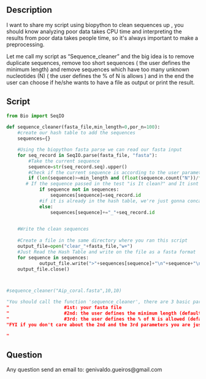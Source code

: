 ==Description==

I want to  share my script using biopython to clean sequences up , you should know analyzing poor data takes CPU time and interpreting the results from poor data takes people time, so it's always important to make a preprocessing. 
 
Let me call my script as “Sequence_cleaner” and the big idea is to remove duplicate sequences, remove too short sequences ( the user defines the minimum length)  and remove sequences which have too many unknown nucleotides (N)  ( the user defines the % of N is allows ) and in the end the user can choose if he/she wants to have a file as output or print the result.

== Script==
<source lang=python>
from Bio import SeqIO
 
def sequence_cleaner(fasta_file,min_length=0,por_n=100):
    #create our hash table to add the sequences
    sequences={}

    #Using the biopython fasta parse we can read our fasta input
    for seq_record in SeqIO.parse(fasta_file, "fasta"):
        #Take the current sequence
        sequence=str(seq_record.seq).upper()
        #Check if the current sequence is according to the user parameters
        if (len(sequence)>=min_length and (float(sequence.count("N"))/float(len(sequence)))*100<=por_n):
       # If the sequence passed in the test "is It clean?" and It isnt in the hash table , the sequence and Its id are going to be in the hash
            if sequence not in sequences:
                sequences[sequence]=seq_record.id
            #if it is already in the hash table, we're just gonna concatenate the ID of the current sequence to another one that is already in the hash table
            else:
                sequences[sequence]+="_"+seq_record.id

            
    #Write the clean sequences
                
    #Create a file in the same directory where you ran this script
    output_file=open("clear_"+fasta_file,"w+")
    #Just Read the Hash Table and write on the file as a fasta format
    for sequence in sequences:
            output_file.write(">"+sequences[sequence]+"\n"+sequence+"\n")
    output_file.close()



#sequence_cleaner("Aip_coral.fasta",10,10)

"You should call the function 'sequence_cleaner', there are 3 basic parameters:
"                    #1st: your fasta file 
"                    #2nd: the user defines the minimum length (default value 0 ( It means you don't have to care about the minimum lenght)
"                    #3rd: the user defines the % of N is allowed (default value 100 ( It means  you dont care to 'N' in your sequences))
"FYI if you don't care about the 2nd and the 3rd parameters you are just gonna remove the duplicate sequences

"
</source>

== Question==
Any question send an email to: genivaldo.gueiros@gmail.com

